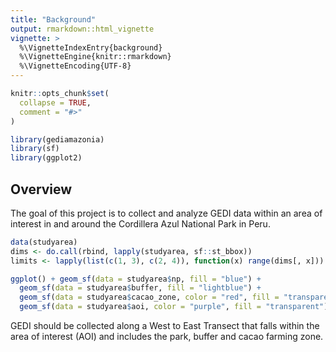```yaml
---
title: "Background"
output: rmarkdown::html_vignette
vignette: >
  %\VignetteIndexEntry{background}
  %\VignetteEngine{knitr::rmarkdown}
  %\VignetteEncoding{UTF-8}
---
```


```r
knitr::opts_chunk$set(
  collapse = TRUE,
  comment = "#>"
)
```

```r
library(gediamazonia)
library(sf)
library(ggplot2)
```

## Overview

The goal of this project is to collect and analyze GEDI data within an area of interest in and around the Cordillera Azul National Park in Peru.
```r
data(studyarea)
dims <- do.call(rbind, lapply(studyarea, sf::st_bbox))
limits <- lapply(list(c(1, 3), c(2, 4)), function(x) range(dims[, x]))

ggplot() + geom_sf(data = studyarea$np, fill = "blue") + 
  geom_sf(data = studyarea$buffer, fill = "lightblue") + 
  geom_sf(data = studyarea$cacao_zone, color = "red", fill = "transparent") +
  geom_sf(data = studyarea$aoi, color = "purple", fill = "transparent")
```

GEDI should be collected along a West to East Transect that falls within the area of interest (AOI) and includes the park, buffer and cacao farming zone. 




